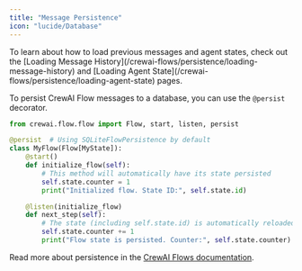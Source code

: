 ```yaml
---
title: "Message Persistence"
icon: "lucide/Database"
---
```


<Callout>
  To learn about how to load previous messages and agent states, check out the
  [Loading Message History](/crewai-flows/persistence/loading-message-history)
  and [Loading Agent State](/crewai-flows/persistence/loading-agent-state)
  pages.
</Callout>

To persist CrewAI Flow messages to a database, you can use the `@persist` decorator.

```python
from crewai.flow.flow import Flow, start, listen, persist

@persist  # Using SQLiteFlowPersistence by default
class MyFlow(Flow[MyState]):
    @start()
    def initialize_flow(self):
        # This method will automatically have its state persisted
        self.state.counter = 1
        print("Initialized flow. State ID:", self.state.id)

    @listen(initialize_flow)
    def next_step(self):
        # The state (including self.state.id) is automatically reloaded
        self.state.counter += 1
        print("Flow state is persisted. Counter:", self.state.counter)
```

Read more about persistence in the [CrewAI Flows documentation](https://docs.crewai.com/concepts/flows#class-level-persistence).

